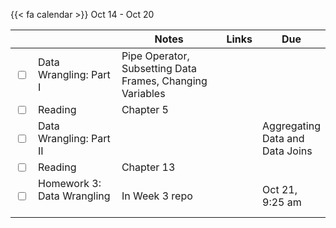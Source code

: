 {{< fa calendar >}} Oct 14 - Oct 20

<table class="table-striped text-left table-bordered" align = "center">

  <thead>
    <th style="width:  3%"></th>
    <th style="width:  30%"></th>
    <th style="width:  40%">Notes</th>
    <th style="width:  8%">Links</th>
    <th style="width:  15%">Due</th>
  </thead>

  
  <tr>
    <td><input type="checkbox" /></td>
    <td>Data Wrangling: Part I &nbsp; &nbsp; </td>
    <td>Pipe Operator, Subsetting Data Frames, Changing Variables</td>
    <td><a href="https://stats6-fa24.github.io/slides/week03/3a-data-wrangling1.html" target ="_blank"> <i class="fas fa-laptop" aria-hidden="true"
            title="External Link to Slides" target = "_blank"></i></a>
      </td>
    <td></td>
  </tr>
  
  
  <tr>
    <td><input type="checkbox" /></td>
    <td> Reading </td>
    <td>Chapter 5</td>
    <td><a href="https://r4ds.had.co.nz/transform.html" target ="_blank"> <i class="fas fa-book" aria-hidden="true"
            title="External Link to the Book" target = "_blank"></i></a></td>
    <td></td>
  </tr>

<tr>
    <td><input type="checkbox" /></td>
    <td>Data Wrangling: Part II &nbsp; &nbsp; </td>
    <td></td>
    <td><a href="https://stats6-fa24.github.io/slides/week03/3b-data-wrangling2.html" target ="_blank"> <i class="fas fa-laptop" aria-hidden="true"
            title="External Link to Slides" target = "_blank"></i></a>
      </td>
    <td>Aggregating Data and Data Joins</td>
  </tr>
  
  
  <tr>
    <td><input type="checkbox" /></td>
    <td> Reading </td>
    <td>Chapter 13</td>
    <td><a href="https://r4ds.had.co.nz/relational-data.html" target ="_blank"> <i class="fas fa-book" aria-hidden="true"
            title="External Link to the Book" target = "_blank"></i></a></td>
    <td></td>
  </tr>


  
 
  
  <tr>
    <td><input type="checkbox" /></td>
    <td> Homework 3: Data Wrangling &nbsp; &nbsp; </td>
    <td>In Week 3 repo</td>
    <td><a href="https://github.com/stats6-wi24" target ="_blank"> <i class="fa-brands fa-github" aria-hidden="true"
            title="External Link to GitHub" target = "_blank"></i></a></td>
    <td>Oct 21, 9:25 am</td>
  </tr>
    
        
</table>
